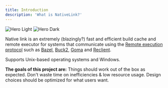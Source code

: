 ```yaml
---
title: Introduction
description: 'What is NativeLink?'
---
```


<img
  className="block dark:hidden"
  src="/images/hero-dark.png"
  alt="Hero Light"
/>
<img
  className="hidden dark:block"
  src="/images/hero-dark.png"
  alt="Hero Dark"
/>

Native link is an extremely (blazingly?) fast and efficient build cache and
remote executor for systems that communicate using the [Remote execution
protocol](https://github.com/bazelbuild/remote-apis/blob/main/build/bazel/remote/execution/v2/remote_execution.proto)
such as [Bazel](https://bazel.build), [Buck2](https://buck2.build),
[Goma](https://chromium.googlesource.com/infra/goma/client/) and
[Reclient](https://github.com/bazelbuild/reclient).

Supports Unix-based operating systems and Windows.

**The goals of this project are:**
<Steps>
  <Step title="Stability">
    Things should work out of the box as expected.
  </Step>
  <Step title="Efficiency">
    Don't waste time on inefficiencies &amp; low resource usage.
  </Step>
  <Step title="User First">
    Design choices should be optimized for what users want.
  </Step>
</Steps>
